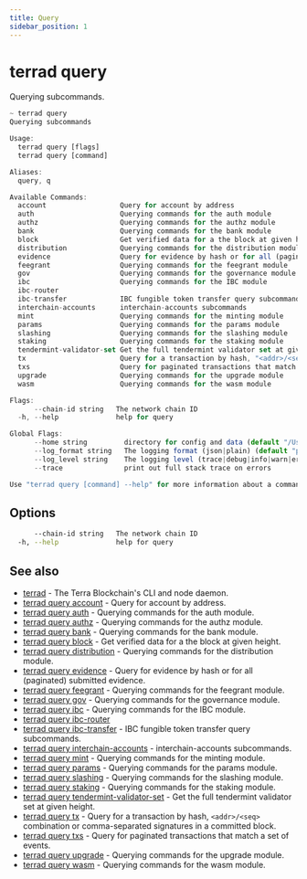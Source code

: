 ```yaml
---
title: Query
sidebar_position: 1
---
```


# terrad query

Querying subcommands.

```js Terminal
~ terrad query
Querying subcommands

Usage:
  terrad query [flags]
  terrad query [command]

Aliases:
  query, q

Available Commands:
  account                  Query for account by address
  auth                     Querying commands for the auth module
  authz                    Querying commands for the authz module
  bank                     Querying commands for the bank module
  block                    Get verified data for a the block at given height
  distribution             Querying commands for the distribution module
  evidence                 Query for evidence by hash or for all (paginated) submitted evidence
  feegrant                 Querying commands for the feegrant module
  gov                      Querying commands for the governance module
  ibc                      Querying commands for the IBC module
  ibc-router
  ibc-transfer             IBC fungible token transfer query subcommands
  interchain-accounts      interchain-accounts subcommands
  mint                     Querying commands for the minting module
  params                   Querying commands for the params module
  slashing                 Querying commands for the slashing module
  staking                  Querying commands for the staking module
  tendermint-validator-set Get the full tendermint validator set at given height
  tx                       Query for a transaction by hash, "<addr>/<seq>" combination or comma-separated signatures in a committed block
  txs                      Query for paginated transactions that match a set of events
  upgrade                  Querying commands for the upgrade module
  wasm                     Querying commands for the wasm module

Flags:
      --chain-id string   The network chain ID
  -h, --help              help for query

Global Flags:
      --home string         directory for config and data (default "/Users/evan/.terra")
      --log_format string   The logging format (json|plain) (default "plain")
      --log_level string    The logging level (trace|debug|info|warn|error|fatal|panic) (default "info")
      --trace               print out full stack trace on errors

Use "terrad query [command] --help" for more information about a command.
```

## Options

```sh Terrad
      --chain-id string   The network chain ID
  -h, --help              help for query
```

## See also

* [terrad](../terrad.mdx)	 - The Terra Blockchain's CLI and node daemon. 
* [terrad query account](./terrad_query_account.mdx)	 - Query for account by address.
* [terrad query auth](auth/terrad_query_auth.mdx)	 - Querying commands for the auth module.
* [terrad query authz](authz/terrad_query_authz.mdx)	 - Querying commands for the authz module.
* [terrad query bank](./terrad_query_bank.mdx)	 - Querying commands for the bank module.
* [terrad query block](./terrad_query_block.mdx)	 - Get verified data for a the block at given height.
* [terrad query distribution](./terrad_query_distribution.mdx)	 - Querying commands for the distribution module.
* [terrad query evidence](./terrad_query_evidence.mdx)	 - Query for evidence by hash or for all (paginated) submitted evidence.
* [terrad query feegrant](./terrad_query_feegrant.mdx)	 - Querying commands for the feegrant module.
* [terrad query gov](./terrad_query_gov.mdx)	 - Querying commands for the governance module.
* [terrad query ibc](./terrad_query_ibc.mdx)	 - Querying commands for the IBC module.
* [terrad query ibc-router](./terrad_query_ibc-router.mdx)
* [terrad query ibc-transfer](./terrad_query_ibc-transfer.mdx)	 - IBC fungible token transfer query subcommands.
* [terrad query interchain-accounts](./terrad_query_interchain-accounts.mdx)	 - interchain-accounts subcommands.
* [terrad query mint](./terrad_query_mint.mdx)	 - Querying commands for the minting module.
* [terrad query params](./terrad_query_params.mdx)	 - Querying commands for the params module.
* [terrad query slashing](./terrad_query_slashing.mdx)	 - Querying commands for the slashing module.
* [terrad query staking](./terrad_query_staking.mdx)	 - Querying commands for the staking module.
* [terrad query tendermint-validator-set](./terrad_query_tendermint-validator-set.mdx)	 - Get the full tendermint validator set at given height.
* [terrad query tx](./terrad_query_tx.mdx)	 - Query for a transaction by hash, `<addr>/<seq>` combination or comma-separated signatures in a committed block.
* [terrad query txs](./terrad_query_txs.mdx)	 - Query for paginated transactions that match a set of events.
* [terrad query upgrade](./terrad_query_upgrade.mdx)	 - Querying commands for the upgrade module.
* [terrad query wasm](./terrad_query_wasm.mdx)	 - Querying commands for the wasm module.


